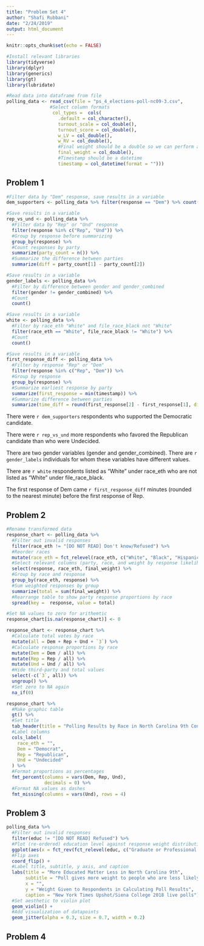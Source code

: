 ```yaml
---
title: "Problem Set 4"
author: "Shafi Rubbani"
date: "2/24/2019"
output: html_document
---
```


```r
knitr::opts_chunk$set(echo = FALSE)

#Install relevant libraries
library(tidyverse)
library(dplyr)
library(generics)
library(gt)
library(lubridate)
```

```r
#Read data into dataframe from file
polling_data <- read_csv(file = "ps_4_elections-poll-nc09-3.csv",
                #Select column formats
                 col_types =  cols(
                   .default = col_character(),
                   turnout_scale = col_double(),
                   turnout_score = col_double(),
                   w_LV = col_double(),
                   w_RV = col_double(),
                   #Final weight should be a double so we can perform arithmetic
                   final_weight = col_double(),
                   #Timestamp should be a datetime
                   timestamp = col_datetime(format = "")))
```

## Problem 1

```r
#Filter data by "Dem" response, save results in a variable
dem_supporters <- polling_data %>% filter(response == "Dem") %>% count()

#Save results in a variable
rep_vs_und <- polling_data %>%
  #Filter data by "Rep" or "Und" response
  filter(response %in% c("Rep", "Und")) %>%
  #Group by response before summarizing
  group_by(response) %>% 
  #Count responses by party
  summarize(party_count = n()) %>% 
  #Summarize the difference between parties
  summarize(diff = party_count[1] - party_count[2])

#Save results in a variable
gender_labels <- polling_data %>%
  #Filter by difference between gender and gender_combined
  filter(gender != gender_combined) %>%
  #Count
  count()

#Save results in a variable
white <- polling_data %>%
  #Filter by race_eth "White" and file_race_black not "White"
  filter(race_eth == "White", file_race_black != "White") %>%
  #Count
  count()

#Save results in a variable
first_response_diff <- polling_data %>%
  #Filter by response "Rep" or "Dem"
  filter(response %in% c("Rep", "Dem")) %>%
  #Group by response
  group_by(response) %>%
  #Summarize earliest response by party
  summarize(first_response = min(timestamp)) %>%
  #Summarize difference between parties
  summarize(time_diff = round(first_response[2] - first_response[1], digits = 0))
```


There were `r dem_supporters` respondents who supported the Democratic candidate.

There were `r rep_vs_und` more respondents who favored the Republican candidate than who were Undecided.

There are two gender variables (gender and gender_combined). There are `r gender_labels` individuals for whom these variables have different values.

There are `r white` respondents listed as “White” under race_eth who are not listed as “White” under file_race_black.

The first response of Dem came `r first_response_diff` minutes (rounded to the nearest minute) before the first response of Rep.

## Problem 2

```r
#Rename transformed data
response_chart <- polling_data %>% 
  #Filter out invalid responses
  filter(race_eth != "[DO NOT READ] Don't know/Refused") %>% 
  #Reorder races
  mutate(race_eth = fct_relevel(race_eth, c("White", "Black", "Hispanic", "Asian", "Other"))) %>%
  #Select relevant columns (party, race, and weight by response likelihood)
  select(response, race_eth, final_weight) %>% 
  #Group by race and response
  group_by(race_eth, response) %>% 
  #Sum weighted responses by group
  summarize(total = sum(final_weight)) %>%
  #Rearrange table to show party response proportions by race
  spread(key =  response, value = total)

#Set NA values to zero for arithemtic
response_chart[is.na(response_chart)] <- 0

response_chart <- response_chart %>%
  #Calculate total votes by race
  mutate(all = Dem + Rep + Und + `3`) %>% 
  #Calculate response proportions by race
  mutate(Dem = Dem / all) %>% 
  mutate(Rep = Rep / all) %>% 
  mutate(Und = Und / all) %>%
  #Hide third-party and total values
  select(-c(`3`, all)) %>% 
  ungroup() %>%
  #Set zero to NA again
  na_if(0)
```

```r
response_chart %>%
  #Make graphic table
  gt() %>% 
  #Set title
  tab_header(title = "Polling Results by Race in North Carolina 9th Congressional District") %>% 
  #Label columns
  cols_label(
    race_eth = "",
    Dem = "Democrat",
    Rep = "Republican",
    Und = "Undecided"
  ) %>%
  #Format proportions as percentages
  fmt_percent(columns = vars(Dem, Rep, Und),
              decimals = 0) %>%
  #Format NA values as dashes
  fmt_missing(columns = vars(Und), rows = 4)
```

## Problem 3

```r
polling_data %>% 
  #Filter out invalid responses
  filter(educ != "[DO NOT READ] Refused") %>%
  #Plot (re-ordered) education level against response weight distribution
  ggplot(aes(x = fct_rev(fct_relevel(educ, c("Graduate or Professional Degree", "Bachelors' degree", "Some college or trade school", "High school", "Grade school"))), y = final_weight)) + 
  #Flip axes
  coord_flip() +
  #Label title, subtitle, y axis, and caption
  labs(title = "More Educated Matter Less in North Carolina 9th",
       subtitle = "Poll gives more weight to people who are less likely to participate in polls",
       x = "",
       y = "Weight Given to Respondents in Calculating Poll Results",
       caption = "New York Times Upshot/Siena College 2018 live polls") +
  #Set aesthetic to violin plot
  geom_violin() +
  #Add visualization of datapoints
  geom_jitter(alpha = 0.3, size = 0.7, width = 0.2)
```

## Problem 4